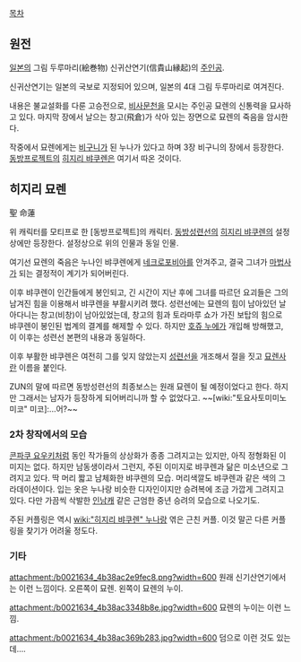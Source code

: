 [[목차]]

== 원전 ==
[[일본]]의 그림 두루마리(絵巻物) 신귀산연기(信貴山縁起)의 [[주인공]].

신귀산연기는 일본의 국보로 지정되어 있으며, 일본의 4대 그림 두루마리로 여겨진다.

내용은 불교설화를 다룬 고승전으로, [[비사문천]]을 모시는 주인공 묘렌의 신통력을 묘사하고 있다. 마지막 장에서 날으는 창고(飛倉)가 삭아 있는 장면으로 묘렌의 죽음을 암시한다.

작중에서 묘렌에게는 [[비구니]]가 된 누나가 있다고 하며 3장 비구니의 장에서 등장한다. [[동방프로젝트]]의 [[히지리 뱌쿠렌]]은 여기서 따온 것이다.

== 히지리 묘렌 ==
聖 命蓮

위 캐릭터를 모티프로 한 [동방프로젝트]의 캐릭터. [[동방성련선]]의 [[히지리 뱌쿠렌]]의 설정상에만 등장한다. 설정상으로 위의 인물과 동일 인물.

여기선 묘렌의 죽음은 누나인 뱌쿠렌에게 [[네크로포비아]]를 안겨주고, 결국 그녀가 [[마법사]]가 되는 결정적이 계기가 되어버린다.

이후 뱌쿠렌이 인간들에게 봉인되고, 긴 시간이 지난 후에 그녀를 따르던 요괴들은 그의 남겨진 힘을 이용해서 뱌쿠렌을 부활시키려 했다. 성련선에는 묘렌의 힘이 남아있던 날아다니는 창고(비창)이 남아있었는데, 창고의 힘과 토라마루 쇼가 가진 보탑의 힘으로 뱌쿠렌이 봉인된 법계의 결계를 해제할 수 있다. 하지만 [[호쥬 누에]]가 개입해 방해했고, 이 이후는 성련선 본편의 내용과 동일하다.

이후 부활한 뱌쿠렌은 여전히 그를 잊지 않았는지 [[성련선]]을 개조해서 절을 짓고 [[묘렌사]]란 이름을 붙인다. 

ZUN의 말에 따르면 동방성련선의 최종보스는 원래 묘렌이 될 예정이었다고 한다. 
하지만 그래서는 남자가 등장하게 되어버리니까 할 수 없었다고. ~~[wiki:"토요사토미미노 미코" 미코]:...어?~~

=== 2차 창작에서의 모습 ===
[[콘파쿠 요우키]]처럼 동인 작가들의 상상화가 종종 그려지고는 있지만, 아직 정형화된 이미지는 없다. 하지만 남동생이라서 그런지, 주된 이미지로 뱌쿠렌과 닮은 미소년으로 그려지고 있다. 딱 머리 짧고 남체화한 뱌쿠렌의 모습. 머리색깔도 뱌쿠렌과 같은 색의 그라데이션이다. 입는 옷은 누나랑 비슷한 디자인이지만 승려복에 조금 가깝게 그려지고 있다. 다만 가끔씩 삭발한 [[인남캐]] 같은 근엄한 중년 승려의 모습으로 나오기도.

주된 커플링은 역시 [[wiki:"히지리 뱌쿠렌" 누나]]랑 엮은 근친 커플. 이것 말곤 다른 커플링을 찾기가 어려울 정도다. 

=== 기타 ===

attachment:/b0021634_4b38ac2e9fec8.png?width=600
원래 신기산연기에서는 이런 느낌이다. 오른쪽이 묘렌. 왼쪽이 묘렌의 누이.

attachment:/b0021634_4b38ac3348b8e.jpg?width=600
묘렌의 누이는 이런 느낌.

attachment:/b0021634_4b38ac369b283.jpg?width=600
덤으로 이런 것도 있는데….
